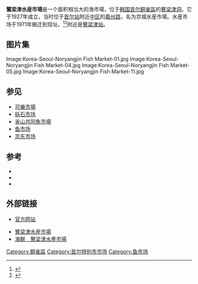 {{Infobox Korean name
|img=Korea-Seoul-Noryangjin Fish Market-03.jpg
|caption=市場一景
|hangul=노량진수산시장
|hanja=鷺梁津水産市場
|rr=Noryangjin Susan Sijang
|mr=Noryangjin Susan Sijang
}}
'''鷺梁津水産市場'''是一个面积相当大的漁市場，位于[[韩国|韩国]][[首尔|首尔]][[銅雀區|銅雀區]]的[[鷺梁津洞|鷺梁津洞]]。它于1927年成立，当时位于[[首尔站|首尔站]]附近[[中区_(首尔)|中区]]的[[義州路|義州路]]，名为京城水産市場。水産市场于1971年搬迁到现址。<ref>{{cite web |url=http://www.xn--910bo7b3wjkpc57r59cjzs.net/news/news/newsView.asp?serial_no=20070830019&part=111&SearchDay= |title=Old fish market to get new, grander lease on life |publisher=韩国海外文化和信息服务(KOIS) |accessdate=2008-05-05 |language=en |archive-url=https://web.archive.org/web/20110724135012/http://www.xn--910bo7b3wjkpc57r59cjzs.net/news/news/newsView.asp?serial_no=20070830019&part=111&SearchDay= |archive-date=2011-07-24 |dead-url=yes }}</ref><ref>{{cite web|url=http://www.encyber.com/search_w/ctdetail.php?masterno=780502&contentno=780502|title=노량진수산시장 (Noryangjin Fisheries Wholesale Market 鷺梁津水産市場)|publisher=[[斗山世界大百科|斗山世界大百科]]|accessdate=2008-05-05|language=ko}}{{dead link|date=2018年2月 |bot=InternetArchiveBot |fix-attempted=yes }}</ref>附近是[[鷺梁津站|鷺梁津站]]。

== 图片集 ==
<gallery>
Image:Korea-Seoul-Noryangjin Fish Market-01.jpg
Image:Korea-Seoul-Noryangjin Fish Market-04.jpg
Image:Korea-Seoul-Noryangjin Fish Market-05.jpg
Image:Korea-Seoul-Noryangjin Fish Market-11.jpg
</gallery>

== 参见 ==
* [[可樂市場|可樂市場]]
* [[砾石市场|砾石市场]]
* [[釜山共同魚市場|釜山共同魚市場]]
* [[鱼市场|鱼市场]]
* [[京东市场|京东市场]]

== 参考 ==
{{Reflist}}
* {{cite web |url=http://www.gov.state.ak.us/trade/2003/tad/archived_fish_prices/2001/knarr011801.pdf |publisher=阿拉斯加州贸易代表 |title=Biweekly Narrative Seafood Report( No: 1-2001):Korea |date=January 18, 2001 |language=en |accessdate=2008-05-05 |deadurl=yes |archiveurl=https://web.archive.org/web/20061215032736/http://www.gov.state.ak.us/trade/2003/tad/archived_fish_prices/2001/knarr011801.pdf |archivedate=2006-12-15 }}
* {{cite web|url=http://www.dongjak.go.kr/pub/tue/tue.jsp?sc=tue01020101|title=Noryangjin-dong|language=en|publisher=[[銅雀區|銅雀區]] Official website|accessdate=2008-05-05}}{{dead link|date=2018年2月 |bot=InternetArchiveBot |fix-attempted=yes }}
* {{cite news |url=http://english.chosun.com/english/contents/magazine/2000/Zoom_in_Seoul200012_2.html |publisher=[[朝鲜日报|朝鲜日报]] |title=Finding the Sea in the Middle of the City, Noryangjin Marine Products Market |accessdate=2008-05-05 |deadurl=yes |archiveurl=https://web.archive.org/web/20061018231047/http://english.chosun.com/english/contents/magazine/2000/Zoom_in_Seoul200012_2.html |archivedate=2006-10-18 }}

== 外部链接 ==
* {{ko}} [http://www.susansijang.co.kr/index.jsp 官方网站]{{Wayback|url=http://www.susansijang.co.kr/index.jsp |date=20100126125925 }}
* [http://english.whatsonkorea.com/view_reports.ph?rid=28&code=M&scode=M-03&ss_code=&pst=L 鷺梁津水産市場]{{Wayback|url=http://english.whatsonkorea.com/view_reports.ph?rid=28&code=M&scode=M-03&ss_code=&pst=L |date=20110716090803 }}
*[https://www.travelliker.com.hk/attraction/korea/seoul/%E9%A6%96%E7%88%BE%E8%87%AA%E7%94%B1%E8%A1%8C%E6%B5%B7%E9%AE%AE%E5%A4%A9%E5%A0%82-%E9%B7%BA%E6%A2%81%E6%B4%A5%E6%B0%B4%E7%94%A2%E5%B8%82%E5%A0%B4 海鮮　鷺梁津水產市場]{{Dead link|date=2020年4月 |bot=InternetArchiveBot |fix-attempted=yes }}

{{commonscat|Noryangjin Fish Market}}

{{coord|37|30|54.83|N|126|56|27.83|E|source:kowiki_region:KR|display=title}}
{{South Korea-stub}}

[[Category:銅雀區|Category:銅雀區]]
[[Category:首尔特别市市场|Category:首尔特别市市场]]
[[Category:鱼市场|Category:鱼市场]]